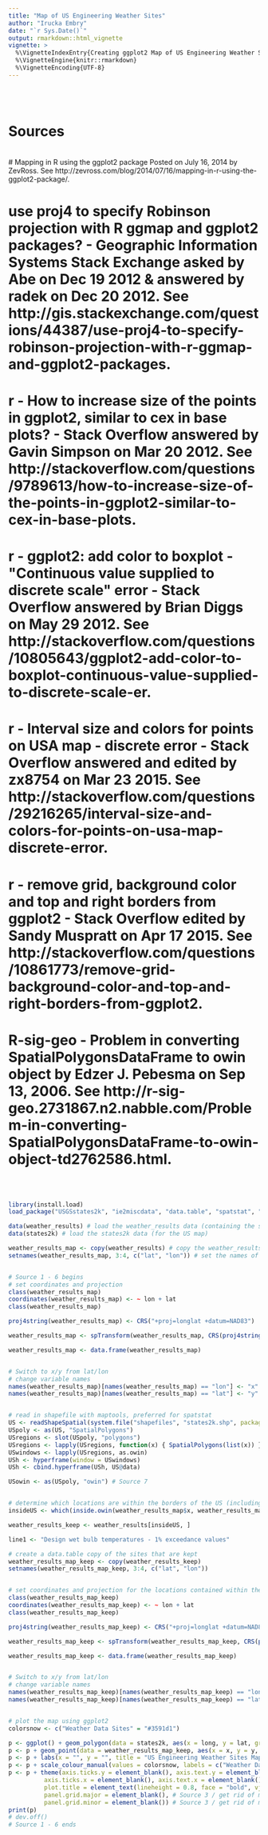 ```yaml
---
title: "Map of US Engineering Weather Sites"
author: "Irucka Embry"
date: "`r Sys.Date()`"
output: rmarkdown::html_vignette
vignette: >
  %\VignetteIndexEntry{Creating ggplot2 Map of US Engineering Weather Sites}
  %\VignetteEngine{knitr::rmarkdown}
  %\VignetteEncoding{UTF-8}
---
```


<br />
<br />

# Sources
<br />
# Mapping in R using the ggplot2 package Posted on July 16, 2014 by ZevRoss. See http://zevross.com/blog/2014/07/16/mapping-in-r-using-the-ggplot2-package/.

# use proj4 to specify Robinson projection with R ggmap and ggplot2 packages? - Geographic Information Systems Stack Exchange asked by Abe on Dec 19 2012 & answered by radek on Dec 20 2012. See http://gis.stackexchange.com/questions/44387/use-proj4-to-specify-robinson-projection-with-r-ggmap-and-ggplot2-packages.

# r - How to increase size of the points in ggplot2, similar to cex in base plots? - Stack Overflow answered by Gavin Simpson on Mar 20 2012. See http://stackoverflow.com/questions/9789613/how-to-increase-size-of-the-points-in-ggplot2-similar-to-cex-in-base-plots.

# r - ggplot2: add color to boxplot - &quot;Continuous value supplied to discrete scale&quot; error - Stack Overflow answered by Brian Diggs on May 29 2012. See http://stackoverflow.com/questions/10805643/ggplot2-add-color-to-boxplot-continuous-value-supplied-to-discrete-scale-er.

# r - Interval size and colors for points on USA map - discrete error - Stack Overflow answered and edited by zx8754 on Mar 23 2015. See http://stackoverflow.com/questions/29216265/interval-size-and-colors-for-points-on-usa-map-discrete-error.

# r - remove grid, background color and top and right borders from ggplot2 - Stack Overflow edited by Sandy Muspratt on Apr 17 2015. See http://stackoverflow.com/questions/10861773/remove-grid-background-color-and-top-and-right-borders-from-ggplot2.

# R-sig-geo - Problem in converting SpatialPolygonsDataFrame to owin object by Edzer J. Pebesma on Sep 13, 2006. See http://r-sig-geo.2731867.n2.nabble.com/Problem-in-converting-SpatialPolygonsDataFrame-to-owin-object-td2762586.html.

<br />
<br />


```r
library(install.load)
load_package("USGSstates2k", "ie2miscdata", "data.table", "spatstat", "maptools", "ggplot2"# load needed packages using the load_package function from the install.load package (it is assumed that you have already installed these packages)

data(weather_results) # load the weather_results data (containing the site information for US weather stations)
data(states2k) # load the states2k data (for the US map)

weather_results_map <- copy(weather_results) # copy the weather_results using data.table
setnames(weather_results_map, 3:4, c("lat", "lon")) # set the names of columns 3 and 4 using data.table


# Source 1 - 6 begins
# set coordinates and projection
class(weather_results_map)
coordinates(weather_results_map) <- ~ lon + lat
class(weather_results_map)

proj4string(weather_results_map) <- CRS("+proj=longlat +datum=NAD83")

weather_results_map <- spTransform(weather_results_map, CRS(proj4string(states2k)))

weather_results_map <- data.frame(weather_results_map)


# Switch to x/y from lat/lon
# change variable names
names(weather_results_map)[names(weather_results_map) == "lon"] <- "x"
names(weather_results_map)[names(weather_results_map) == "lat"] <- "y"


# read in shapefile with maptools, preferred for spatstat
US <- readShapeSpatial(system.file("shapefiles", "states2k.shp", package = "USGSstates2k"))
USpoly <- as(US, "SpatialPolygons")
USregions <- slot(USpoly, "polygons")
USregions <- lapply(USregions, function(x) { SpatialPolygons(list(x)) })
USwindows <- lapply(USregions, as.owin)
USh <- hyperframe(window = USwindows)
USh <- cbind.hyperframe(USh, US@data)

USowin <- as(USpoly, "owin") # Source 7


# determine which locations are within the borders of the US (including Alaska, Hawai'i, and Puerto Rico)
insideUS <- which(inside.owin(weather_results_map$x, weather_results_map$y, USowin)) # Source 7

weather_results_keep <- weather_results[insideUS, ]

line1 <- "Design wet bulb temperatures - 1% exceedance values"

# create a data.table copy of the sites that are kept
weather_results_map_keep <- copy(weather_results_keep)
setnames(weather_results_map_keep, 3:4, c("lat", "lon"))


# set coordinates and projection for the locations contained within the US
class(weather_results_map_keep)
coordinates(weather_results_map_keep) <- ~ lon + lat
class(weather_results_map_keep)

proj4string(weather_results_map_keep) <- CRS("+proj=longlat +datum=NAD83")

weather_results_map_keep <- spTransform(weather_results_map_keep, CRS(proj4string(states2k)))

weather_results_map_keep <- data.frame(weather_results_map_keep)


# Switch to x/y from lat/lon
# change variable names
names(weather_results_map_keep)[names(weather_results_map_keep) == "lon"] <- "x"
names(weather_results_map_keep)[names(weather_results_map_keep) == "lat"] <- "y"


# plot the map using ggplot2
colorsnow <- c("Weather Data Sites" = "#3591d1")

p <- ggplot() + geom_polygon(data = states2k, aes(x = long, y = lat, group = group), colour = "black", fill = "white")
p <- p + geom_point(data = weather_results_map_keep, aes(x = x, y = y, color = "Weather Data Sites"))
p <- p + labs(x = "", y = "", title = "US Engineering Weather Sites Map")
p <- p + scale_colour_manual(values = colorsnow, labels = c("Weather Data Sites"), name = "Legend")
p <- p + theme(axis.ticks.y = element_blank(), axis.text.y = element_blank(), # get rid of x ticks/text
          axis.ticks.x = element_blank(), axis.text.x = element_blank(), # get rid of y ticks/text
          plot.title = element_text(lineheight = 0.8, face = "bold", vjust = 1), # make title bold and add space
          panel.grid.major = element_blank(), # Source 3 / get rid of major grid
          panel.grid.minor = element_blank()) # Source 3 / get rid of minor grid
print(p)
# dev.off()
# Source 1 - 6 ends
```
